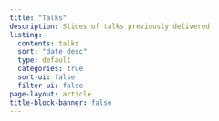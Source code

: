 ```yaml
---
title: "Talks"
description: Slides of talks previously delivered
listing:
  contents: talks
  sort: "date desc"
  type: default
  categories: true
  sort-ui: false
  filter-ui: false
page-layout: article
title-block-banner: false
---
```


